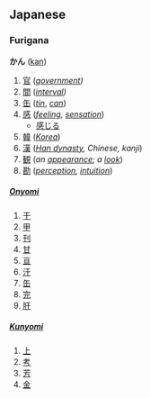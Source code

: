 == Japanese ==
=== Furigana ===
'''かん''' ([[kan]])

# [[官]] (''[[government]])''
# [[間]] (''[[interval]])''
# [[缶]] (''[[tin]]'', ''[[can]]'')
# [[感]] (''[[feeling]], [[sensation]]'')
#* [[感じる]]
# [[韓]] (''[[Korea]]'')
# [[漢]] (''[[Han dynasty]], Chinese, kanji'')
# [[観]] (''an [[appearance]]; a [[look]]'')
# [[勘]] (''[[perception]], [[intuition]]'')
{{furistub}}

==== {{Kanji readings}} ====
===== [[Onyomi]] =====
# [[干]]
# [[甲]]
# [[刊]]
# [[甘]]
# [[亘]]
# [[汗]]
# [[缶]]
# [[完]]
# [[肝]]
{{onstub}}

===== [[Kunyomi]] =====
# [[上]]
# [[考]]
# [[芳]]
# [[金]]